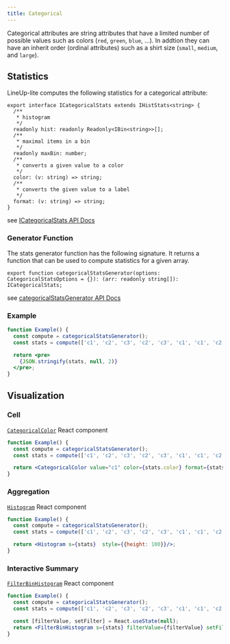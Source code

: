 ```yaml
---
title: Categorical
---
```


Categorical attributes are string attributes that have a limited number of possible values such as colors (`red`, `green`, `blue`, ...). 
In addtion they can have an inherit order (ordinal attributes) such as a shirt size (`small`, `medium`, and `large`).

## Statistics

LineUp-lite computes the following statistics for a categorical attribute:

```tsx
export interface ICategoricalStats extends IHistStats<string> {
  /**
   * histogram
   */
  readonly hist: readonly Readonly<IBin<string>>[];
  /**
   * maximal items in a bin
   */
  readonly maxBin: number;
  /**
   * converts a given value to a color
   */
  color: (v: string) => string;
  /**
   * converts the given value to a label
   */
  format: (v: string) => string;
}
```

see [ICategoricalStats API Docs](/api/components/interfaces/icategoricalstats.html)

### Generator Function

The stats generator function has the following signature. It returns a function that can be used to compute statistics for a given array.

```tsx
export function categoricalStatsGenerator(options: CategoricalStatsOptions = {}): (arr: readonly string[]): ICategoricalStats;
```

see [categoricalStatsGenerator API Docs](/api/components/modules.html#categoricalstatsgenerator)

### Example

```jsx live
function Example() {
  const compute = categoricalStatsGenerator();
  const stats = compute(['c1', 'c2', 'c3', 'c2', 'c3', 'c1', 'c1', 'c2', 'c2']);

  return <pre>
    {JSON.stringify(stats, null, 2)}
  </pre>;
}
```

## Visualization

### Cell

[`CategoricalColor`](/api/components/modules.html#categoricalcolor) React component

```jsx live
function Example() {
  const compute = categoricalStatsGenerator();
  const stats = compute(['c1', 'c2', 'c3', 'c2', 'c3', 'c1', 'c1', 'c2', 'c2']);

  return <CategoricalColor value="c1" color={stats.color} format={stats.format} />;
}
```

### Aggregation

[`Histogram`](/api/components/modules.html#histogram) React component

```jsx live
function Example() {
  const compute = categoricalStatsGenerator();
  const stats = compute(['c1', 'c2', 'c3', 'c2', 'c3', 'c1', 'c1', 'c2', 'c2']);

  return <Histogram s={stats}  style={{height: 100}}/>;
}
```

### Interactive Summary

[`FilterBinHistogram`](/api/components/modules.html#filterbinhistogram) React component

```jsx live
function Example() {
  const compute = categoricalStatsGenerator();
  const stats = compute(['c1', 'c2', 'c3', 'c2', 'c3', 'c1', 'c1', 'c2', 'c2']);

  const [filterValue, setFilter] = React.useState(null);
  return <FilterBinHistogram s={stats} filterValue={filterValue} setFilter={setFilter} summary  style={{height: 100}}/>;
}
```
